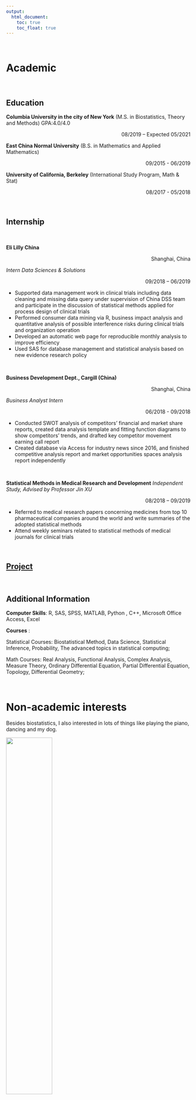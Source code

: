 ```yaml
---
output: 
  html_document:
    toc: true
    toc_float: true
---
```


<br/>

# Academic

<br/>

## Education

**Columbia University in the city of New York** (M.S. in Biostatistics, Theory and Methods) GPA:4.0/4.0<p align="right">08/2019 – Expected 05/2021</p>

**East China Normal University** (B.S. in Mathematics and Applied Mathematics)<p align="right">09/2015 - 06/2019</p>   

**University of California, Berkeley** (International Study Program, Math & Stat)<p align="right">08/2017 - 05/2018</p>       

<br/>

## Internship

<br/>


**Eli Lilly China**<p align="right">Shanghai, China</p>
*Intern Data Sciences & Solutions*<p align="right">09/2018 – 06/2019</p>

-	Supported data management work in clinical trials including data cleaning and missing data query under supervision of China DSS team and participate in the discussion of statistical methods applied for process design of clinical trials
-	Performed consumer data mining via R, business impact analysis and quantitative analysis of possible interference risks during clinical trials and organization operation
- Developed an automatic web page for reproducible monthly analysis to improve efficiency
- Used SAS for database management and statistical analysis based on new evidence research policy


<br/>

**Business Development Dept., Cargill (China)**<p align="right">Shanghai, China</p>
*Business Analyst Intern*<p align="right">06/2018 - 09/2018</p>                                                
-	Conducted SWOT analysis of competitors’ financial and market share reports, created data analysis template and fitting function diagrams to show competitors’ trends, and drafted key competitor movement earning call report
-	Created database via Access for industry news since 2016, and finished competitive analysis report and market opportunities spaces analysis report independently

<br/>

**Statistical Methods in Medical Research and Development**
*Independent Study, Advised by Professor Jin XU*<p align="right">08/2018 – 09/2019</p>            
-	Referred to medical research papers concerning medicines from top 10 pharmaceutical companies around the world and write summaries of the adopted statistical methods
-	Attend weekly seminars related to statistical methods of medical journals for clinical trials 

<br/>

## [Project](Project.html)

<br/>

## Additional Information 
**Computer Skills**: R, SAS, SPSS, MATLAB, Python , C++, Microsoft Office Access, Excel

**Courses** : 

Statistical Courses: Biostatistical Method, Data Science, Statistical Inference, Probability, The advanced topics in statistical computing;

Math Courses: Real Analysis, Functional Analysis, Complex Analysis, Measure Theory, Ordinary Differential Equation, Partial Differential Equation, Topology, Differential Geometry;



<br/>

# Non-academic interests
Besides biostatistics, I also interested in lots of things like playing the piano, dancing and my dog.

<img src="IMG_5310.JPG" style="width:50%">
